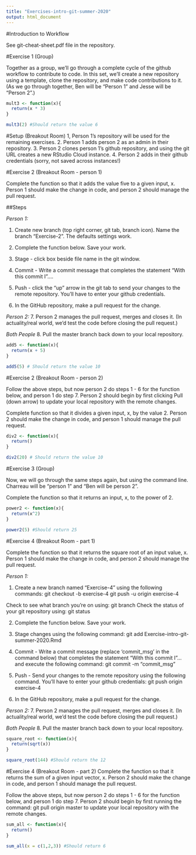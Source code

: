 ```yaml
---
title: "Exercises-intro-git-summer-2020"
output: html_document
---
```


#Introduction to Workflow

See git-cheat-sheet.pdf file in the repository.

#Exercise 1 (Group)

Together as a group, we'll go through a complete cycle of the github workflow to contribute to code. In this set, we'll create a new repository using a template, clone the repository, and make code contributions to it. (As we go through together, Ben will be "Person 1" and Jesse will be "Person 2".)

```r
mult3 <- function(x){
  return(x * 3)
}

mult3(2) #Should return the value 6
```

#Setup (Breakout Room)
1, Person 1's repository will be used for the remaining exercises. 
2. Person 1 adds person 2 as an admin in their repository.
3. Person 2 clones person 1's github repository, and using the git URL creates a new RStudio Cloud instance.
4. Person 2 adds in their github credentials (sorry, not saved across instances!)

#Exercise 2 (Breakout Room - person 1)

Complete the function so that it adds the value five to a given input, x.
Person 1 should make the change in code, and person 2 should manage the pull request.

##Steps

*Person 1:*

1. Create new branch (top right corner, git tab, branch icon). Name the branch "Exercise-2". The defaults settings work.

2. Complete the function below. Save your work.

3. Stage - click box beside file name in the git window.

4. Commit - Write a commit message that completes the statement "With this commit I"....

5. Push - click the "up" arrow in the git tab to send your changes to the remote repository. You'll have to enter your github credentials. 

6. In the GitHub repository, make a pull request for the change.

*Person 2:*
7. Person 2 manages the pull request, merges and closes it. (In actuality/real world, we'd test the code before closing the pull request.)

*Both People*
8. Pull the master branch back down to your local repository.

```r
add5 <- function(x){
  return(x + 5)
}

add5(5) # Should return the value 10
```

#Exercise 2 (Breakout Room - person 2)

Follow the above steps, but now person 2 do steps 1 - 6 for the function below, and person 1 do step 7.  Person 2 should begin by first clicking Pull (down arrow) to update your local repository with the remote changes.

Complete function so that it divides a given input, x, by the value 2.
Person 2 should make the change in code, and person 1 should manage the pull request.
```r

div2 <- function(x){
  return()
}

div2(20) # Should return the value 10
```

#Exercise 3 (Group)

Now, we will go through the same steps again, but using the command line. Charreau will be "person 1" and "Ben will be person 2". 

Complete the function so that it returns an input, x, to the power of 2. 

```r
power2 <- function(x){
  return(x^2)
}

power2(5) #Should return 25
```

#Exercise 4 (Breakout Room - part 1)

Complete the function so that it returns the square root of an input value, x.
Person 1 should make the change in code, and person 2 should manage the pull request.

*Person 1:*

1. Create a new branch named "Exercise-4" using the following commands:
git checkout -b exercise-4 
git push -u origin exercise-4

Check to see what branch you're on using: git branch
Check the status of your git repository using: git status

2. Complete the function below. Save your work.

3. Stage changes using the following command:
git add Exercise-intro-git-summer-2020.Rmd

4. Commit - Write a commit message (replace 'commit_msg' in the command below) that completes the statement "With this commit I"... and execute the following command:
git commit -m "commit_msg"

5. Push - Send your changes to the remote repository using the following command.  You'll have to enter your github credentials:
git push origin exercise-4

6. In the GitHub repository, make a pull request for the change.

*Person 2:*
7. Person 2 manages the pull request, merges and closes it. (In actuality/real world, we'd test the code before closing the pull request.)

*Both People*
8. Pull the master branch back down to your local repository.

```r
square_root <- function(x){
  return(sqrt(x))
}

square_root(144) #Should return the 12
```

#Exercise 4 (Breakout Room - part 2)
Complete the function so that it returns the sum of a given input vector, x.
Person 2 should make the change in code, and person 1 should manage the pull request.

Follow the above steps, but now person 2 do steps 1 - 6 for the function below, and person 1 do step 7.  Person 2 should begin by first running the command:
git pull origin master
to update your local repository with the remote changes.
```r
sum_all <- function(x){
  return()
}

sum_all(x = c(1,2,3)) #Should return 6
```